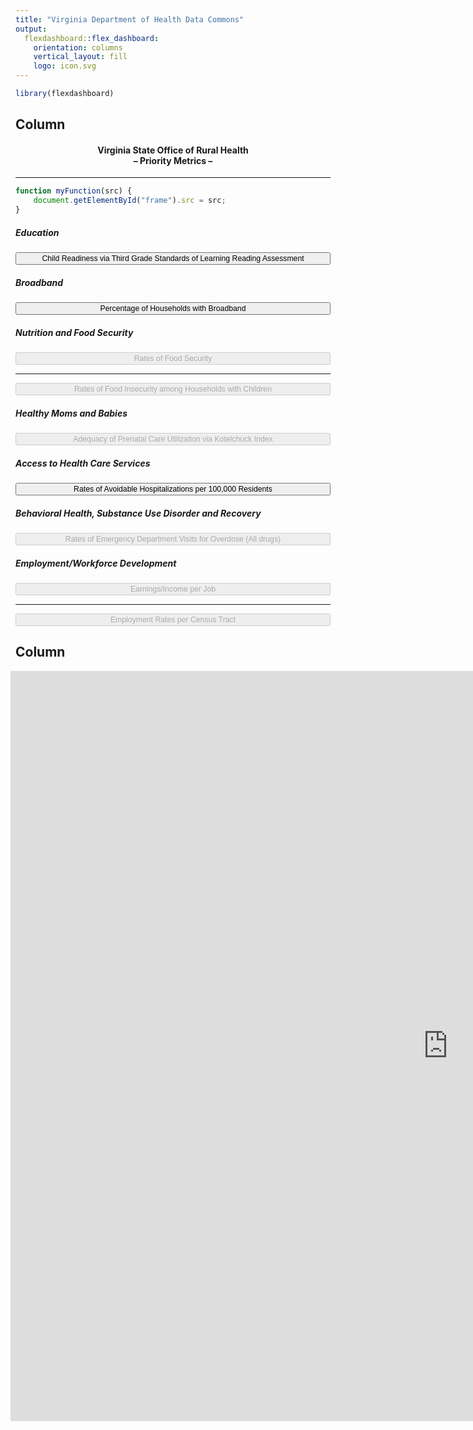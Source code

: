 ```yaml
---
title: "Virginia Department of Health Data Commons"
output: 
  flexdashboard::flex_dashboard:
    orientation: columns
    vertical_layout: fill
    logo: icon.svg
---
```

<style>
body {
  padding-top:50px
}
.navbar{
  visibility: visible;
  background-color: rgb(20, 30, 60);
  width: 1600px;
}
.navbar-logo.pull-left {
  padding-top:8px;
}
.view_button{
  font-size: 0.875em;
  display: block;
  width: 100%;
}
</style>


```r
library(flexdashboard)
```

Column {data-width=200, .sidebar}
-----------------------------------------------------------------------

<center>
<h4>Virginia State Office of Rural Health<br /> -- Priority Metrics --</h4>
<hr />
</center>

```js
function myFunction(src) { 
    document.getElementById("frame").src = src;
}
```

##### Education
<button type="button" class="view_button" onclick="myFunction('https://uva-bi-sdad.github.io/community_example/?max_year=2021&selected_year=2019&min_year=2019&selected_variable=3rd_grade_median_read_score:median_read_pass_rate&variable_type=Education&region_type=urban,mixed,rural&starting_shapes=county&plot_type=scatter')">Child Readiness via Third Grade Standards of Learning Reading Assessment</button> 

##### Broadband
<button type="button" class="view_button" onclick="myFunction('https://uva-bi-sdad.github.io/community_example/?max_year=2019&selected_year=2019&min_year=2017&selected_variable=pct_pop_broadband:perc_w_broadband&variable_type=Broadband&region_type=urban,mixed,rural&starting_shapes=county&plot_type=scatter')">Percentage of Households with Broadband</button>

##### Nutrition and Food Security
<button type="button" class="view_button" onclick="myFunction('')" disabled>Rates of Food Security</button>
<hr />
<button type="button" class="view_button" onclick="myFunction('')" disabled>Rates of Food Insecurity among Households with Children</button>

##### Healthy Moms and Babies
<button type="button" class="view_button" onclick="myFunction('')" disabled>Adequacy of Prenatal Care Utilization via Kotelchuck Index</button>

##### Access to Health Care Services
<button type="button" class="view_button" onclick="myFunction('https://uva-bi-sdad.github.io/community_example/?max_year=2021&selected_year=2021&min_year=2015&selected_variable=preventable_hospitalizations:prevent_hosp_rate&variable_type=Health&region_type=urban,mixed,rural&starting_shapes=county&plot_type=scatter')">Rates of Avoidable Hospitalizations per 100,000 Residents</button>

##### Behavioral Health, Substance Use Disorder and Recovery
<button type="button" class="view_button" onclick="myFunction('')" disabled>Rates of Emergency Department Visits for Overdose (All drugs)</button>

##### Employment/Workforce Development
<button type="button" class="view_button" onclick="myFunction('')" disabled>Earnings/Income per Job</button>
<hr />
<button type="button" class="view_button" onclick="myFunction('')" disabled>Employment Rates per Census Tract</button>


Column {data-width=1400}
-----------------------------------------------------------------------

<iframe id="frame" src="https://uva-bi-sdad.github.io/community_example/?max_year=2021&selected_year=2021&min_year=2015&selected_variable=preventable_hospitalizations:prevent_hosp_rate&variable_type=Health&region_type=urban,mixed,rural&selected_district=4&plot_type=scatter" width="1400" height="1200" frameborder="0" scrolling="yes" data-external="1" style="margin-left:-8px"></iframe>

 